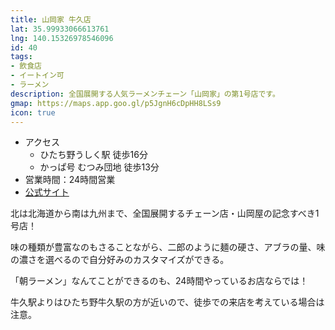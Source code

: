 ```yaml
---
title: 山岡家 牛久店
lat: 35.99933066613761
lng: 140.15326978546096
id: 40
tags:
- 飲食店
- イートイン可
- ラーメン
description: 全国展開する人気ラーメンチェーン「山岡家」の第1号店です。
gmap: https://maps.app.goo.gl/p5JgnH6cDpHH8LSs9
icon: true
---
```


<LinkedImage
  basename="hamyu044/yamaokaya"
/>

- アクセス
  - ひたち野うしく駅 徒歩16分
  - かっぱ号 むつみ団地 徒歩13分
- 営業時間：24時間営業
- [公式サイト](https://www.yamaokaya.com/shops/1201/)

北は北海道から南は九州まで、全国展開するチェーン店・山岡屋の記念すべき1号店！

味の種類が豊富なのもさることながら、二郎のように麺の硬さ、アブラの量、味の濃さを選べるので自分好みのカスタマイズができる。

「朝ラーメン」なんてことができるのも、24時間やっているお店ならでは！

牛久駅よりはひたち野牛久駅の方が近いので、徒歩での来店を考えている場合は注意。


<LinkedImage
  basename="hamyu044/yamaokaya-history"
/>

